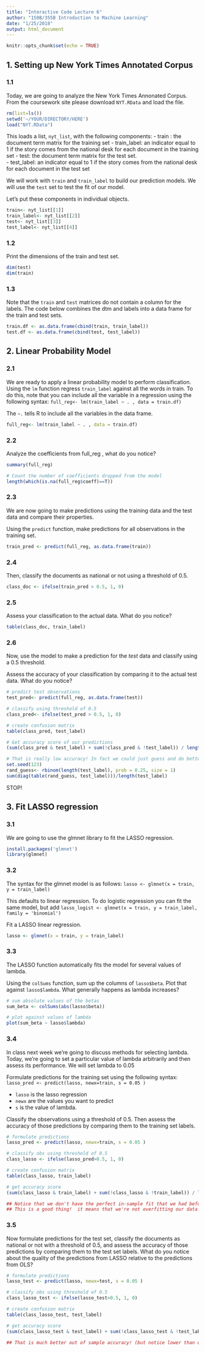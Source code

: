 ```yaml
---
title: "Interactive Code Lecture 6"
author: "150B/355B Introduction to Machine Learning"
date: "1/25/2018"
output: html_document
---
```


```r
knitr::opts_chunk$set(echo = TRUE)
```

## 1. Setting up New York Times Annotated Corpus

### 1.1

Today, we are going to analyze the New York Times Annonated Corpus. From the coursework site please download `NYT.RData` and load the file.

```r
rm(list=ls())
setwd('~/YOUR/DIRECTORY/HERE')
load("NYT.RData")
```

This loads a list, `nyt_list`, with the following components:
- train : the document term matrix for the training set
- train_label: an indicator equal to 1 if the story comes from the national desk for each document in the training set
- test: the document term matrix for the test set.  
- test_label: an indicator equal to 1 if the story comes from the national desk for each document in the test set

We will work with `train` and `train_label` to build our prediction models. We will use the `test` set to test the fit of our model.  

Let's put these components in individual objects.

```r
train<- nyt_list[[1]]
train_label<- nyt_list[[2]]
test<- nyt_list[[3]]
test_label<- nyt_list[[4]]
```

### 1.2 

Print the dimensions of the train and test set.

```r
dim(test)
dim(train)
```

### 1.3

Note that the `train` and `test` matrices do not contain a column for the labels. The code below combines the dtm and labels into a data frame for the train and test sets.
```r
train.df <- as.data.frame(cbind(train, train_label))
test.df <- as.data.frame(cbind(test, test_label))
```

## 2. Linear Probability Model

### 2.1 

We are ready to apply a linear probability model to perform classification. Using the `lm` function regress `train_label` against all the words in train. To do this, note that you can include all the variable in a regression using the following syntax:
`full_reg<- lm(train_label ~ . , data = train.df)`

The `~.` tells R to include all the variables in the data frame.

```r
full_reg<- lm(train_label ~ . , data = train.df)
```

### 2.2

Analyze the coefficients from full_reg , what do you notice?

```r
summary(full_reg)

# Count the number of coefficients dropped from the model
length(which(is.na(full_reg$coeff)==T))
```

### 2.3

We are now going to make predictions using the training data and the test data and compare their properties.

Using the `predict` function, make predictions for all observations in the training set.  

```r
train_pred <- predict(full_reg, as.data.frame(train))
```

### 2.4

Then, classify the documents as national or not using a threshold of 0.5.

```r
class_doc <- ifelse(train_pred > 0.5, 1, 0)
```

### 2.5

Assess your classification to the actual data. What do you notice?

```r
table(class_doc, train_label)
```

### 2.6

Now, use the model to make a prediction for the *test* data and classify using a 0.5 threshold.

Assess the accuracy of your classification by comparing it to the actual test data. What do you notice?

```r
# predict test observations
test_pred<- predict(full_reg, as.data.frame(test))

# classify using threshold of 0.5
class_pred<- ifelse(test_pred > 0.5, 1, 0)

# create confusion matrix
table(class_pred, test_label)

# Get accuracy score of our predictions
(sum(class_pred & test_label) + sum(!class_pred & !test_label)) / length(test_label)

# That is really low accuracy! In fact we could just guess and do better:
set.seed(123)
rand_guess<- rbinom(length(test_label), prob = 0.25, size = 1)
sum(diag(table(rand_guess, test_label)))/length(test_label)
```

STOP!


## 3. Fit LASSO regression

### 3.1

We are going to use the glmnet library to fit the LASSO regression.

```r
install.packages('glmnet')
library(glmnet)
```

### 3.2 

The syntax for the glmnet model is as follows:
`lasso <- glmnet(x = train, y = train_label)`

This defaults to linear regression. To do logistic regression you can fit the same model, but add
`lasso_logist <- glmnet(x = train, y = train_label, family = 'binomial')`

Fit a LASSO linear regression.

```r
lasso <- glmnet(x = train, y = train_label)
```

### 3.3 

The LASSO function automatically fits the model for several values of lambda.  

Using the `colSums` function, sum up the columns of `lasso$beta`. Plot that against `lasso$lambda`. What generally happens as lambda increases?  

```r
# sum absolute values of the betas
sum_beta <- colSums(abs(lasso$beta))

# plot against values of lambda
plot(sum_beta ~ lasso$lambda)
```

### 3.4 

In class next week we're going to discuss methods for selecting lambda.  Today, we're going to set a particular value of lambda arbitrarily and then assess its performance. We will set lambda to 0.05

Formulate predictions for the training set using the following syntax:
`lasso_pred <- predict(lasso, newx=train, s = 0.05 )`

- `lasso` is the lasso regression
- `newx` are the values you want to predict
- `s` is the value of lambda.

Classify the observations using a threshold of 0.5. Then assess the accuracy of those predictions by comparing them to the training set labels.

```r
# formulate predictions
lasso_pred <- predict(lasso, newx=train, s = 0.05 )

# classify obs using threshold of 0.5
class_lasso <- ifelse(lasso_pred>0.5, 1, 0)

# create confusion matrix
table(class_lasso, train_label)

# get accuracy score
(sum(class_lasso & train_label) + sum(!class_lasso & !train_label)) / length(train_label)

## Notice that we don't have the perfect in-sample fit that we had before.
## This is a good thing!  it means that we're not overfitting our data. 
```

### 3.5 

Now formulate predictions for the test set,  classify the documents as national or not with a threshold of 0.5, and assess the accuracy of those predictions by comparing them to the test set labels.  What do you notice about the quality of the predictions from LASSO relative to the predictions from OLS?

```r
# formulate predictions
lasso_test <- predict(lasso, newx=test, s = 0.05 )

# classify obs using threshold of 0.5
class_lasso_test <- ifelse(lasso_test>0.5, 1, 0)

# create confusion matrix
table(class_lasso_test, test_label)

# get accuracy score
(sum(class_lasso_test & test_label) + sum(!class_lasso_test & !test_label)) / length(test_label)

## That is much better out of sample accuracy! (but notice lower than our in sample accuracy).
```

